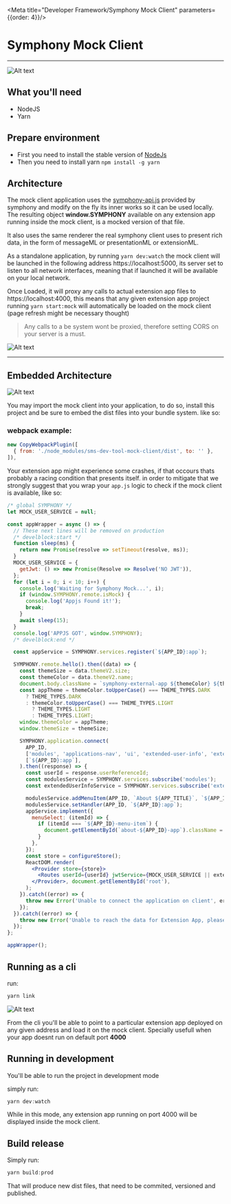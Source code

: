 
<Meta title="Developer Framework/Symphony Mock Client" parameters={{order: 4}}/>

# Symphony Mock Client
---
![Alt text](/readme/logo-symphony.png?raw=true "Mock Client")

## What you'll need
* NodeJS
* Yarn
## Prepare environment

- First you need to install the stable version of [NodeJs](https://nodejs.org/en/)
- Then you need to install yarn ```npm install -g yarn```

## Architecture
The mock client application uses the [symphony-api.js](https://www.symphony.com/resources/api/v1.0/symphony-api.js)
provided by symphony
and modify on the fly its inner works so it can be used locally. The resulting object **window.SYMPHONY** available
on any extension app running inside the mock client, is a mocked version of that file.

It also uses the same renderer the real symphony client
uses to present rich data, in the form of messageML or presentationML or extensionML.

As a standalone application, by running ```yarn dev:watch``` the mock client will be launched in the following address https://localhost:5000, its server
set to listen to all network interfaces, meaning that if launched it will be available on your local network.

Once Loaded, it will proxy any calls to actual extension app files to https://localhost:4000, this means that any given
extension app project running ```yarn start:mock``` will automatically be loaded on the mock client (page refresh might
be necessary thought)

> Any calls to a be system wont be proxied, therefore setting CORS on your server is a must.

![Alt text](/readme/standalone.png?raw=true "Mock client architecture")
<hr/>


## Embedded Architecture

![Alt text](/readme/bundled.png?raw=true "Mock client architecture while running inside an extension app project")

You may import the mock client into your application, to do so, install this project and be sure to embed the dist
files into your bundle system. like so:

### webpack example:

```jsx harmony
new CopyWebpackPlugin([
  { from: './node_modules/sms-dev-tool-mock-client/dist', to: '' },
]),
```

Your extension app might experience some crashes, if that occours thats probably a racing condition that
presents itself. in order to mitigate that we strongly suggest that you wrap your ```app.js``` logic to check
if the mock client is available, like so:

```jsx harmony
/* global SYMPHONY */
let MOCK_USER_SERVICE = null;

const appWrapper = async () => {
  // These next lines will be removed on production
  /* develblock:start */
  function sleep(ms) {
    return new Promise(resolve => setTimeout(resolve, ms));
  }
  MOCK_USER_SERVICE = {
    getJwt: () => new Promise(Resolve => Resolve('NO JWT')),
  };
  for (let i = 0; i < 10; i++) {
    console.log('Waiting for Symphony Mock...', i);
    if (window.SYMPHONY.remote.isMock) {
      console.log('Appjs Found it!');
      break;
    }
    await sleep(15);
  }
  console.log('APPJS GOT', window.SYMPHONY);
  /* develblock:end */

  const appService = SYMPHONY.services.register(`${APP_ID}:app`);

  SYMPHONY.remote.hello().then((data) => {
    const themeSize = data.themeV2.size;
    const themeColor = data.themeV2.name;
    document.body.className = `symphony-external-app ${themeColor} ${themeSize}`;
    const appTheme = themeColor.toUpperCase() === THEME_TYPES.DARK
      ? THEME_TYPES.DARK
      : themeColor.toUpperCase() === THEME_TYPES.LIGHT
        ? THEME_TYPES.LIGHT
        : THEME_TYPES.LIGHT;
    window.themeColor = appTheme;
    window.themeSize = themeSize;

    SYMPHONY.application.connect(
      APP_ID,
      ['modules', 'applications-nav', 'ui', 'extended-user-info', 'extended-user-service', 'dialogs'],
      [`${APP_ID}:app`],
    ).then((response) => {
      const userId = response.userReferenceId;
      const modulesService = SYMPHONY.services.subscribe('modules');
      const extendedUserInfoService = SYMPHONY.services.subscribe('extended-user-info');

      modulesService.addMenuItem(APP_ID, `About ${APP_TITLE}`, `${APP_ID}-menu-item`);
      modulesService.setHandler(APP_ID, `${APP_ID}:app`);
      appService.implement({
        menuSelect: (itemId) => {
          if (itemId === `${APP_ID}-menu-item`) {
            document.getElementById(`about-${APP_ID}-app`).className = '';
          }
        },
      });
      const store = configureStore();
      ReactDOM.render(
        <Provider store={store}>
          <Routes userId={userId} jwtService={MOCK_USER_SERVICE || extendedUserInfoService} />
        </Provider>, document.getElementById('root'),
      );
    }).catch((error) => {
      throw new Error('Unable to connect the application on client', error);
    });
  }).catch((error) => {
    throw new Error('Unable to reach the data for Extension App, please verify the Authentication with Server', error);
  });
};

appWrapper();
```


## Running as a cli
run:
```jsx harmony
yarn link
```
![Alt text](/readme/mock-client-cli.png?raw=true "Mock client architecture while running inside an extension app project")

From the cli you'll be able to point to a particular extension app deployed on any given address and load it on the
mock client. Specially usefull when your app doesnt run on default port **4000**


## Running in development
You'll be able to run the project in development mode

simply run:
```jsx harmony
yarn dev:watch
```

While in this mode, any extension app running on port 4000 will be displayed inside the mock client.

## Build release
Simply run:
```jsx harmony
yarn build:prod
```

That will produce new dist files, that need to be commited, versioned and published.



